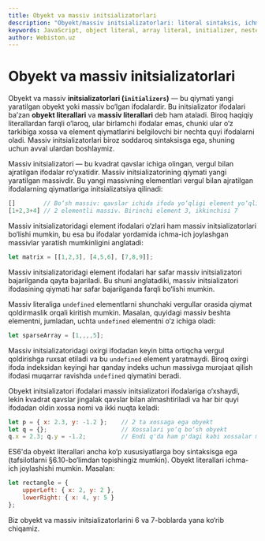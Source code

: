 ```yaml
---
title: Obyekt va massiv initsializatorlari
description: "Obyekt/massiv initsializatorlari: literal sintaksis, ichma‑ich tuzilmalar, siyrak massivlar, trailing comma va ES6 obyekt literal xususiyatlari."
keywords: JavaScript, object literal, array literal, initializer, nested, sparse array, trailing comma, ES6 features
author: Webiston.uz
---
```


# Obyekt va massiv initsializatorlari

Obyekt va massiv **initsializatorlari (`initializers`)** — bu qiymati yangi yaratilgan obyekt yoki massiv bo‘lgan ifodalardir. Bu initsializator ifodalari ba’zan **obyekt literallari** va **massiv literallari** deb ham ataladi. Biroq haqiqiy literallardan farqli o‘laroq, ular birlamchi ifodalar emas, chunki ular o‘z tarkibiga xossa va element qiymatlarini belgilovchi bir nechta quyi ifodalarni oladi. Massiv initsializatorlari biroz soddaroq sintaksisga ega, shuning uchun avval ulardan boshlaymiz.

Massiv initsializatori — bu kvadrat qavslar ichiga olingan, vergul bilan ajratilgan ifodalar ro‘yxatidir. Massiv initsializatorining qiymati yangi yaratilgan massivdir. Bu yangi massivning elementlari vergul bilan ajratilgan ifodalarning qiymatlariga initsializatsiya qilinadi:

``` js
[]        // Bo‘sh massiv: qavslar ichida ifoda yo‘qligi element yo‘qligini bildiradi
[1+2,3+4] // 2 elementli massiv. Birinchi element 3, ikkinchisi 7
```

Massiv initsializatoridagi element ifodalari o‘zlari ham massiv initsializatorlari bo‘lishi mumkin, bu esa bu ifodalar yordamida ichma-ich joylashgan massivlar yaratish mumkinligini anglatadi:

``` js
let matrix = [[1,2,3], [4,5,6], [7,8,9]];
```

Massiv initsializatoridagi element ifodalari har safar massiv initsializatori bajarilganda qayta bajariladi. Bu shuni anglatadiki, massiv initsializatori ifodasining qiymati har safar bajarilganda farqli bo‘lishi mumkin.

Massiv literaliga `undefined` elementlarni shunchaki vergullar orasida qiymat qoldirmaslik orqali kiritish mumkin. Masalan, quyidagi massiv beshta elementni, jumladan, uchta `undefined` elementni o‘z ichiga oladi:

``` js
let sparseArray = [1,,,,5];
```

Massiv initsializatoridagi oxirgi ifodadan keyin bitta ortiqcha vergul qoldirishga ruxsat etiladi va bu `undefined` element yaratmaydi. Biroq oxirgi ifoda indeksidan keyingi har qanday indeks uchun massivga murojaat qilish ifodasi muqarrar ravishda `undefined` qiymatini beradi.

Obyekt initsializatori ifodalari massiv initsializatori ifodalariga o‘xshaydi, lekin kvadrat qavslar jingalak qavslar bilan almashtiriladi va har bir quyi ifodadan oldin xossa nomi va ikki nuqta keladi:

``` js
let p = { x: 2.3, y: -1.2 };    // 2 ta xossaga ega obyekt
let q = {};                     // Xossalari yo‘q bo‘sh obyekt
q.x = 2.3; q.y = -1.2;          // Endi q'da ham p'dagi kabi xossalar mavjud
```

ES6'da obyekt literallari ancha ko‘p xususiyatlarga boy sintaksisga ega (tafsilotlarni §6.10-bo‘limdan topishingiz mumkin). Obyekt literallari ichma-ich joylashishi mumkin. Masalan:

``` js
let rectangle = {
    upperLeft: { x: 2, y: 2 },
    lowerRight: { x: 4, y: 5 }
};
```

Biz obyekt va massiv initsializatorlarini 6 va 7-boblarda yana ko‘rib chiqamiz.